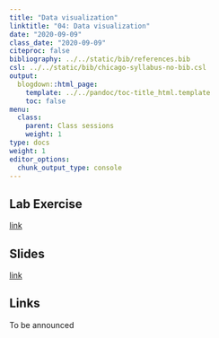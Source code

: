 ```yaml
---
title: "Data visualization"
linktitle: "04: Data visualization"
date: "2020-09-09"
class_date: "2020-09-09"
citeproc: false
bibliography: ../../static/bib/references.bib
csl: ../../static/bib/chicago-syllabus-no-bib.csl
output:
  blogdown::html_page:
    template: ../../pandoc/toc-title_html.template
    toc: false
menu:
  class:
    parent: Class sessions
    weight: 1
type: docs
weight: 1
editor_options: 
  chunk_output_type: console
---
```


## Lab Exercise

[link](/PM566/assignment/04-lab)

## Slides

[link](/PM566/slides/04-visualization/slides.html)

## Links

To be announced
